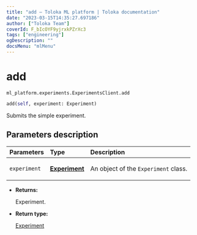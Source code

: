 ```yaml
---
title: "add — Toloka ML platform | Toloka documentation"
date: "2023-03-15T14:35:27.697186"
author: ["Toloka Team"]
coverId: F_bIcOYF9yjrxkPZrXc3
tags: ["engineering"]
ogDescription: ""
docsMenu: "mlMenu"
---
```


# add

`ml_platform.experiments.ExperimentsClient.add`

```python
add(self, experiment: Experiment)
```

Submits the simple experiment.

## Parameters description

| Parameters | Type | Description |
| :----------| :----| :-----------|
`experiment`|**[Experiment](/docs/toloka-ml/reference/ml_platform.experiments.Experiment)**|<p>An object of the `Experiment` class.</p>

* **Returns:**

  Experiment.

* **Return type:**

  [Experiment](/docs/toloka-ml/reference/ml_platform.experiments.Experiment)